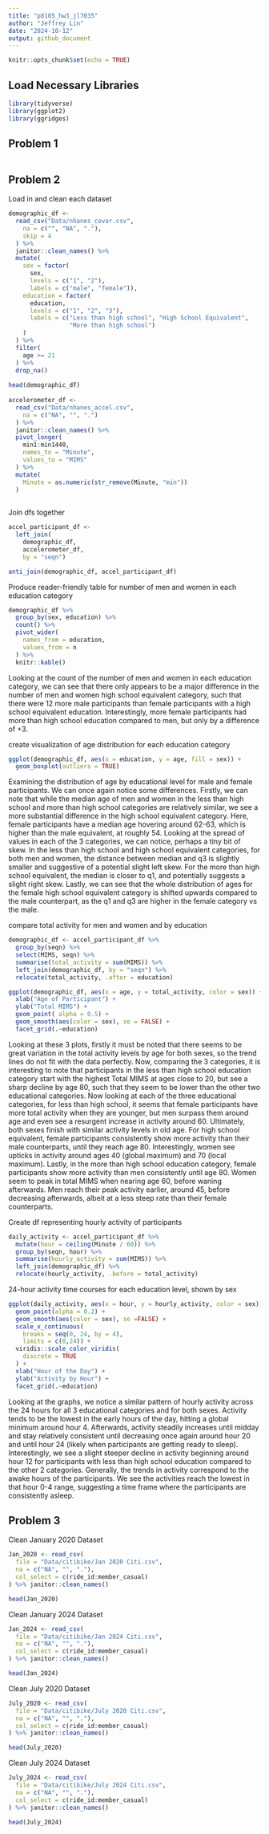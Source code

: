 ```yaml
---
title: "p8105_hw3_jl7035"
author: "Jeffrey Lin"
date: "2024-10-12"
output: github_document
---
```


```r
knitr::opts_chunk$set(echo = TRUE)
```

## Load Necessary Libraries 

```r
library(tidyverse)
library(ggplot2)
library(ggridges)
```
## Problem 1
```r

```


## Problem 2

Load in and clean each dataset
```r
demographic_df <- 
  read_csv("Data/nhanes_covar.csv",
    na = c("", "NA", "."),
    skip = 4
  ) %>% 
  janitor::clean_names() %>% 
  mutate(
    sex = factor(
      sex, 
      levels = c("1", "2"), 
      labels = c("male", "female")),
    education = factor(
      education,
      levels = c("1", "2", "3"),
      labels = c("Less than high school", "High School Equivalent", 
                 "More than high school")
    )
  ) %>% 
  filter(
    age >= 21
  ) %>% 
  drop_na()
  
head(demographic_df)
  
accelerometer_df <- 
  read_csv("Data/nhanes_accel.csv",
    na = c("NA", "", ".")
  ) %>%  
  janitor::clean_names() %>%
  pivot_longer(
    min1:min1440,
    names_to = "Minute",
    values_to = "MIMS"
  ) %>% 
  mutate(
    Minute = as.numeric(str_remove(Minute, "min"))
  )
  

```
Join dfs together
```r
accel_participant_df <-
  left_join(
    demographic_df, 
    accelerometer_df, 
    by = "seqn")

anti_join(demographic_df, accel_participant_df)
```


Produce reader-friendly table for number of men and women in each education
category
```r
demographic_df %>% 
  group_by(sex, education) %>% 
  count() %>% 
  pivot_wider(
    names_from = education,
    values_from = n
  ) %>% 
  knitr::kable()

```
Looking at the count of the number of men and women in each education category,
we can see that there only appears to be a major difference in the number of 
men and women high school equivalent category, such that there were 12 more 
male participants than female participants with a high school equivalent 
education. Interestingly, more female participants had more than high school
education compared to men, but only by a difference of +3.

create visualization of age distribution for each education category
```r
ggplot(demographic_df, aes(x = education, y = age, fill = sex)) +
  geom_boxplot(outliers = TRUE)

```
Examining the distribution of age by educational level for male and female 
participants. We can once again notice some differences. Firstly, we can note 
that while the median age of men and women in the less than high school and more
than high school categories are relatively similar, we see a more substantial 
difference in the high school equivalent category. Here, female participants 
have a median age hovering around 62-63, which is higher than the male 
equivalent, at roughly 54. Looking at the spread of values in each of the 3 
categories, we can notice, perhaps a tiny bit of skew. In the less than 
high school and high school equivalent categories, for both men and women,
the distance between median and q3 is slightly smaller and suggestive of a 
potential slight left skew. For the more than high school equivalent, the median
is closer to q1, and potentially suggests a slight right skew. Lastly, we can 
see that the whole distribution of ages for the female high school equivalent 
category is shifted upwards compared to the male counterpart, as the q1 and q3 
are higher in the female category vs the male. 

compare total activity for men and women and by education
```r
demographic_df <- accel_participant_df %>% 
  group_by(seqn) %>% 
  select(MIMS, seqn) %>% 
  summarise(total_activity = sum(MIMS)) %>% 
  left_join(demographic_df, by = "seqn") %>% 
  relocate(total_activity, .after = education)

ggplot(demographic_df, aes(x = age, y = total_activity, color = sex)) +
  xlab("Age of Participant") +
  ylab("Total MIMS") +
  geom_point( alpha = 0.5) +
  geom_smooth(aes(color = sex), se = FALSE) +
  facet_grid(.~education)


```
Looking at these 3 plots, firstly it must be noted that there seems to be great
variation in the total activity levels by age for both sexes, so the trend lines
do not fit with the data perfectly. Now, comparing the 3 categories, it is 
interesting to note that participants in the less than high school education 
category start with the highest Total MIMS at ages close to 20, but see a 
sharp decline by age 80, such that they seem to be lower than the other two 
educational categories. Now looking at each of the three educational categories,
for less than high school, it seems that female participants have more total 
activity when they are younger, but men surpass them around age and even see 
a resurgent increase in activity around 60. Ultimately, both sexes finish with 
similar activity levels in old age. For high school equivalent, female 
participants consistently show more activity than their male counterparts, 
until they reach age 80. Interestingly, women see upticks in activity around 
ages 40 (global maximum) and 70 (local maximum). Lastly, in the more than high
school education category, female participants show more activity than men 
consistently until age 80. Women seem to peak in total MIMS when nearing age
60, before waning afterwards. Men reach their peak activity earlier, around 45,
before decreasing afterwards, albeit at a less steep rate than their female 
counterparts.

Create df representing hourly activity of participants
```r
daily_activity <- accel_participant_df %>% 
  mutate(hour = ceiling(Minute / 60)) %>% 
  group_by(seqn, hour) %>%
  summarise(hourly_activity = sum(MIMS)) %>% 
  left_join(demographic_df) %>% 
  relocate(hourly_activity, .before = total_activity)
```

24-hour activity time courses for each education level, shown by sex
```r
ggplot(daily_activity, aes(x = hour, y = hourly_activity, color = sex)) +
  geom_point(alpha = 0.2) +
  geom_smooth(aes(color = sex), se =FALSE) +
  scale_x_continuous(
    breaks = seq(0, 24, by = 4),
    limits = c(0,24)) +
  viridis::scale_color_viridis(
    discrete = TRUE
  ) +
  xlab("Hour of the Day") +
  ylab("Activity by Hour") +  
  facet_grid(.~education) 


```
Looking at the graphs, we notice a similar pattern of hourly activity across 
the 24 hours for all 3 educational categories and for both sexes. Activity 
tends to be the lowest in the early hours of the day, hitting a global 
minimum around hour 4. Afterwards, activity steadily increases until midday 
and stay relatively consistent until decreasing once again around hour 20 and 
until hour 24 (likely when participants are getting ready to sleep). 
Interestingly, we see a slight steeper decline in activity beginning around 
hour 12 for participants with less than high school education compared to 
the other 2 categories. Generally, the trends in activity correspond to the 
awake hours of the participants. We see the activities reach the lowest 
in that hour 0-4 range, suggesting a time frame where the participants are 
consistently asleep.



## Problem 3

Clean January 2020 Dataset
```r
Jan_2020 <- read_csv(
  file = "Data/citibike/Jan 2020 Citi.csv",
  na = c("NA", "", "."),
  col_select = c(ride_id:member_casual)
) %>% janitor::clean_names()

head(Jan_2020)

```

Clean January 2024 Dataset
```r
Jan_2024 <- read_csv(
  file = "Data/citibike/Jan 2024 Citi.csv",
  na = c("NA", "", "."),
  col_select = c(ride_id:member_casual)
) %>% janitor::clean_names()

head(Jan_2024)


```

Clean July 2020 Dataset
```r
July_2020 <- read_csv(
  file = "Data/citibike/July 2020 Citi.csv",
  na = c("NA", "", "."),
  col_select = c(ride_id:member_casual)
) %>% janitor::clean_names()

head(July_2020)

```

Clean July 2024 Dataset
```r
July_2024 <- read_csv(
  file = "Data/citibike/July 2024 Citi.csv",
  na = c("NA", "", "."),
  col_select = c(ride_id:member_casual)
) %>% janitor::clean_names()

head(July_2024)


```



